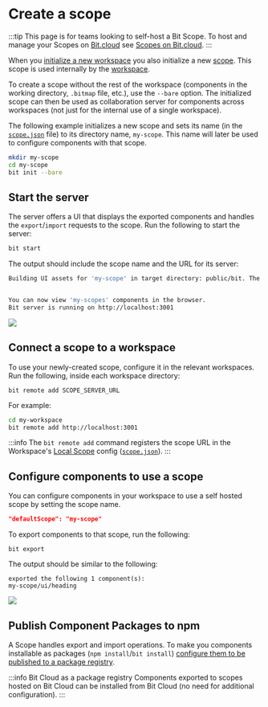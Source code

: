 
# Create a scope

:::tip This page is for teams looking to self-host a Bit Scope.
To host and manage your Scopes on [Bit.cloud](https://bit.cloud) see [Scopes on Bit.cloud](/scope/scope-bit-cloud).
:::

When you [initialize a new workspace](/workspace/creating-workspaces#initialize-a-workspace-on-an-existing-project) you also initialize a new [scope](/workspace/local-scope). This scope is used internally by the [workspace](/workspace/workspace-overview).

To create a scope without the rest of the workspace (components in the working directory, `.bitmap` file, etc.), use the `--bare` option.
The initialized scope can then be used as collaboration server for components across workspaces (not just for the internal use of a single workspace).

The following example initializes a new scope and sets its name (in the [`scope.json`](/workspace/local-scope#scope.json) file) to its directory name, `my-scope`. This name will later be used to configure components with that scope.

```bash
mkdir my-scope
cd my-scope
bit init --bare
```

## Start the server

The server offers a UI that displays the exported components and handles the `export`/`import` requests to the scope.
Run the following to start the server:

```bash
bit start
```

The output should include the scope name and the URL for its server:

```bash
Building UI assets for 'my-scope' in target directory: public/bit. The first time we build the UI it may take a few minutes.


You can now view 'my-scopes' components in the browser.
Bit server is running on http://localhost:3001
```

<Image src={scopeUiEmpty} maxWidth={700} />

## Connect a scope to a workspace

To use your newly-created scope, configure it in the relevant workspaces. Run the following, inside each workspace directory:

```
bit remote add SCOPE_SERVER_URL
```

For example:

```bash
cd my-workspace
bit remote add http://localhost:3001
```

:::info
The `bit remote add` command registers the scope URL in the Workspace's [Local Scope](/workspace/local-scope) config ([`scope.json`](/scope/configuring-scopes#remotes)).
:::

## Configure components to use a scope

You can configure components in your workspace to use a self hosted scope by setting the scope name.

```json
"defaultScope": "my-scope"
```

To export components to that scope, run the following:

```
bit export
```

The output should be similar to the following:

```
exported the following 1 component(s):
my-scope/ui/heading
```

<Image src={scopeUiFull} maxWidth={700} />

## Publish Component Packages to npm

A Scope handles export and import operations. To make you components installable as packages (`npm install`/`bit install`) [configure them to be published to a package registry](/packages/publishing-components-to-commonjs-registries).

:::info Bit Cloud as a package registry
Components exported to scopes hosted on Bit Cloud can be installed from Bit Cloud (no need for additional configuration).
:::
